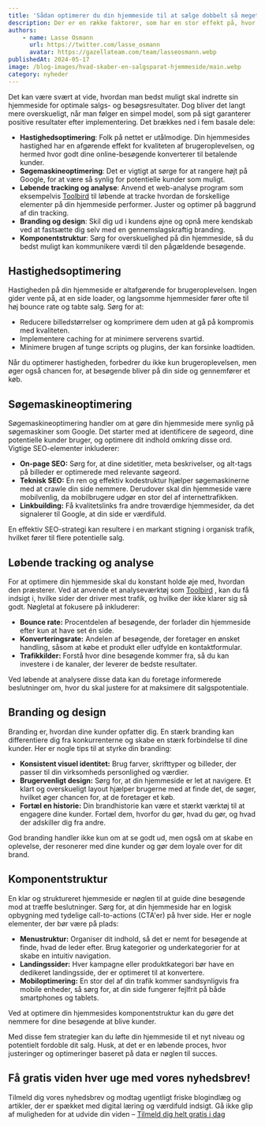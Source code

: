 ```yaml
---
title: 'Sådan optimerer du din hjemmeside til at sælge dobbelt så meget.'
description: Der er en række faktorer, som har en stor effekt på, hvor godt din hjemmeside performer salgsmæssigt. Dette opslag gennemgår de 5 mest basale ting at have styr på.
authors:
    - name: Lasse Osmann
      url: https://twitter.com/lasse_osmann
      avatar: https://gazellateam.com/team/lasseosmann.webp
publishedAt: 2024-05-17
image: /blog-images/hvad-skaber-en-salgsparat-hjemmeside/main.webp
category: nyheder
---
```


Det kan være svært at vide, hvordan man bedst muligt skal indrette sin hjemmeside for optimale salgs- og besøgsresultater. Dog bliver det langt mere overskueligt, når man følger en simpel model, som på sigt garanterer positive resultater efter implementering. Det brækkes ned i fem basale dele:

-   **Hastighedsoptimering**: Folk på nettet er utålmodige. Din hjemmesides hastighed har en afgørende effekt for kvaliteten af brugeroplevelsen, og hermed hvor godt dine online-besøgende konverterer til betalende kunder.
-   **Søgemaskineoptimering**: Det er vigtigt at sørge for at rangere højt på Google, for at være så synlig for potentielle kunder som muligt.
-   **Løbende tracking og analyse**: Anvend et web-analyse program som eksempelvis [Toolbird](https://toolbird.io) til løbende at tracke hvordan de forskellige elementer på din hjemmeside performer. Juster og optimer på baggrund af din tracking.
-   **Branding og design**: Skil dig ud i kundens øjne og opnå mere kendskab ved at fastsætte dig selv med en gennemslagskraftig branding.
-   **Komponentstruktur**: Sørg for overskuelighed på din hjemmeside, så du bedst muligt kan kommunikere værdi til den pågældende besøgende.

## Hastighedsoptimering

Hastigheden på din hjemmeside er altafgørende for brugeroplevelsen. Ingen gider vente på, at en side loader, og langsomme hjemmesider fører ofte til høj bounce rate og tabte salg. Sørg for at:

- Reducere billedstørrelser og komprimere dem uden at gå på kompromis med kvaliteten.
- Implementere caching for at minimere serverens svartid.
- Minimere brugen af tunge scripts og plugins, der kan forsinke loadtiden.

Når du optimerer hastigheden, forbedrer du ikke kun brugeroplevelsen, men øger også chancen for, at besøgende bliver på din side og gennemfører et køb.

## Søgemaskineoptimering

Søgemaskineoptimering handler om at gøre din hjemmeside mere synlig på søgemaskiner som Google. Det starter med at identificere de søgeord, dine potentielle kunder bruger, og optimere dit indhold omkring disse ord. Vigtige SEO-elementer inkluderer:

- **On-page SEO:** Sørg for, at dine sidetitler, meta beskrivelser, og alt-tags på billeder er optimerede med relevante søgeord.
- **Teknisk SEO:** En ren og effektiv kodestruktur hjælper søgemaskinerne med at crawle din side nemmere. Derudover skal din hjemmeside være mobilvenlig, da mobilbrugere udgør en stor del af internettrafikken.
- **Linkbuilding:** Få kvalitetslinks fra andre troværdige hjemmesider, da det signalerer til Google, at din side er værdifuld.

En effektiv SEO-strategi kan resultere i en markant stigning i organisk trafik, hvilket fører til flere potentielle salg.

## Løbende tracking og analyse

For at optimere din hjemmeside skal du konstant holde øje med, hvordan den præsterer. Ved at anvende et analyseværktøj som [Toolbird](https://toolbird.io/) , kan du få indsigt i, hvilke sider der driver mest trafik, og hvilke der ikke klarer sig så godt. Nøgletal at fokusere på inkluderer:

- **Bounce rate:** Procentdelen af besøgende, der forlader din hjemmeside efter kun at have set én side.
- **Konverteringsrate:** Andelen af besøgende, der foretager en ønsket handling, såsom at købe et produkt eller udfylde en kontaktformular.
- **Trafikkilder:** Forstå hvor dine besøgende kommer fra, så du kan investere i de kanaler, der leverer de bedste resultater.

Ved løbende at analysere disse data kan du foretage informerede beslutninger om, hvor du skal justere for at maksimere dit salgspotentiale.

## Branding og design

Branding er, hvordan dine kunder opfatter dig. En stærk branding kan differentiere dig fra konkurrenterne og skabe en stærk forbindelse til dine kunder. Her er nogle tips til at styrke din branding:

- **Konsistent visuel identitet:** Brug farver, skrifttyper og billeder, der passer til din virksomheds personlighed og værdier.
- **Brugervenligt design:** Sørg for, at din hjemmeside er let at navigere. Et klart og overskueligt layout hjælper brugerne med at finde det, de søger, hvilket øger chancen for, at de foretager et køb.
- **Fortæl en historie:** Din brandhistorie kan være et stærkt værktøj til at engagere dine kunder. Fortæl dem, hvorfor du gør, hvad du gør, og hvad der adskiller dig fra andre.

God branding handler ikke kun om at se godt ud, men også om at skabe en oplevelse, der resonerer med dine kunder og gør dem loyale over for dit brand.

## Komponentstruktur

En klar og struktureret hjemmeside er nøglen til at guide dine besøgende mod at træffe beslutninger. Sørg for, at din hjemmeside har en logisk opbygning med tydelige call-to-actions (CTA'er) på hver side. Her er nogle elementer, der bør være på plads:

- **Menustruktur:** Organiser dit indhold, så det er nemt for besøgende at finde, hvad de leder efter. Brug kategorier og underkategorier for at skabe en intuitiv navigation.
- **Landingssider:** Hver kampagne eller produktkategori bør have en dedikeret landingsside, der er optimeret til at konvertere.
- **Mobiloptimering:** En stor del af din trafik kommer sandsynligvis fra mobile enheder, så sørg for, at din side fungerer fejlfrit på både smartphones og tablets.

Ved at optimere din hjemmesides komponentstruktur kan du gøre det nemmere for dine besøgende at blive kunder.

Med disse fem strategier kan du løfte din hjemmeside til et nyt niveau og potentielt fordoble dit salg. Husk, at det er en løbende proces, hvor justeringer og optimeringer baseret på data er nøglen til succes.

## Få gratis viden hver uge med vores nyhedsbrev!
Tilmeld dig vores nyhedsbrev og modtag ugentligt friske blogindlæg og artikler, der er spækket med digital læring og værdifuld indsigt. Gå ikke glip af muligheden for at udvide din viden – [Tilmeld dig helt gratis i dag](https://osep408e8xh.typeform.com/to/iv2Oj1ez) 